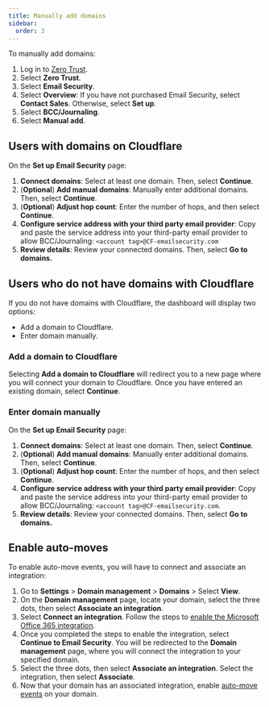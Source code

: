 ```yaml
---
title: Manually add domains
sidebar:
  order: 3
---
```



To manually add domains:

1. Log in to [Zero Trust](https://one.dash.cloudflare.com/).
2. Select **Zero Trust**.
3. Select **Email Security**.
4. Select **Overview**: If you have not purchased Email Security, select **Contact Sales**. Otherwise, select **Set up**.
5. Select **BCC/Journaling**.
6. Select **Manual add**.

## Users with domains on Cloudflare

On the **Set up Email Security** page:

1. **Connect domains**: Select at least one domain. Then, select **Continue**.
2. (**Optional**) **Add manual domains**: Manually enter additional domains. Then, select **Continue**.
3. (**Optional**) **Adjust hop count**: Enter the number of <GlossaryTooltip term="Hops">hops</GlossaryTooltip>, and then select **Continue**.
4. **Configure service address with your third party email provider**: Copy and paste the service address into your third-party email provider to allow BCC/Journaling: `<account tag>@CF-emailsecurity.com`
5. **Review details**: Review your connected domains. Then, select **Go to domains.**

## Users who do not have domains with Cloudflare

If you do not have domains with Cloudflare, the dashboard will display two options:

* Add a domain to Cloudflare.
* Enter domain manually.

### Add a domain to Cloudflare

Selecting **Add a domain to Cloudflare** will redirect you to a new page where you will connect your domain to Cloudflare. Once you have entered an existing domain, select **Continue**.

### Enter domain manually

On the **Set up Email Security** page:

1. **Connect domains**: Select at least one domain. Then, select **Continue**.
2. (**Optional**) **Add manual domains**: Manually enter additional domains. Then, select **Continue**.
3. (**Optional**) **Adjust hop count**: Enter the number of <GlossaryTooltip term="Hops">hops</GlossaryTooltip>, and then select **Continue**.
4. **Configure service address with your third party email provider**: Copy and paste the service address into your third-party email provider to allow BCC/Journaling: `<account tag>@CF-emailsecurity.com`.
5. **Review details**: Review your connected domains. Then, select **Go to domains.**

## Enable auto-moves

To enable auto-move events, you will have to connect and associate an integration:

1. Go to **Settings** > **Domain management** > **Domains** > Select **View**.
2. On the **Domain management** page, locate your domain, select the three dots, then select **Associate an integration**.
3. Select **Connect an integration**. Follow the steps to [enable the Microsoft Office 365 integration](/cloudflare-one/email-security/setup/post-delivery-deployment/bcc-journaling/journaling-setup/office365-journaling/#integrate-with-microsoft-o365).
4. Once you completed the steps to enable the integration, select **Continue to Email Security**. You will be redirected to the **Domain management** page, where you will connect the integration to your specified domain.
5. Select the three dots, then select **Associate an integration**. Select the integration, then select **Associate**.
6. Now that your domain has an associated integration, enable [auto-move events](/cloudflare-one/email-security/auto-moves/) on your domain.